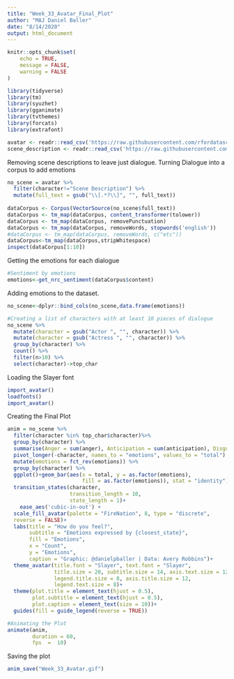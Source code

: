 ```yaml
---
title: "Week_33_Avatar_Final_Plot"
author: "MAJ Daniel Baller"
date: "8/14/2020"
output: html_document
---
```


```r
knitr::opts_chunk$set(
	echo = TRUE,
	message = FALSE,
	warning = FALSE
)
```

```r
library(tidyverse)
library(tm)
library(syuzhet)
library(gganimate)
library(tvthemes)
library(forcats)
library(extrafont)
```


```r
avatar <- readr::read_csv('https://raw.githubusercontent.com/rfordatascience/tidytuesday/master/data/2020/2020-08-11/avatar.csv')
scene_description <- readr::read_csv('https://raw.githubusercontent.com/rfordatascience/tidytuesday/master/data/2020/2020-08-11/scene_description.csv')
```


Removing scene descriptions to leave just dialogue.  Turning Dialogue into a corpus to add emotions
```r
no_scene = avatar %>% 
  filter(character!="Scene Description") %>% 
  mutate(full_text = gsub("\\[.*?\\]", "", full_text))
  
dataCorpus <- Corpus(VectorSource(no_scene$full_text))
dataCorpus <- tm_map(dataCorpus, content_transformer(tolower))
dataCorpus <- tm_map(dataCorpus, removePunctuation)
dataCorpus <- tm_map(dataCorpus, removeWords, stopwords('english'))
#dataCorpus <- tm_map(dataCorpus, removeWords, c("etc"))
dataCorpus<-tm_map(dataCorpus,stripWhitespace)
inspect(dataCorpus[1:10])
```

Getting the emotions for each dialogue
```r
#Sentiment by emotions
emotions<-get_nrc_sentiment(dataCorpus$content)
```

Adding emotions to the dataset. 
```r
no_scene<-dplyr::bind_cols(no_scene,data.frame(emotions))

#Creating a list of characters with at least 10 pieces of dialogue
no_scene %>% 
  mutate(character = gsub("Actor ", "", character)) %>% 
  mutate(character = gsub("Actress ", "", character)) %>% 
  group_by(character) %>%
  count() %>% 
  filter(n>10) %>% 
  select(character)->top_char
```

Loading the Slayer font
```r
import_avatar()
loadfonts()
import_avatar()
```

Creating the Final Plot
```r
anim = no_scene %>% 
  filter(character %in% top_char$character)%>%
  group_by(character) %>% 
  summarise(Anger = sum(anger), Anticipation = sum(anticipation), Disgust = sum(disgust), Fear = sum(fear), Joy = sum(joy), Sadness = sum(sadness), Surprise = sum(surprise), Trust = sum(trust)) %>% 
  pivot_longer(-character, names_to = "emotions", values_to = "total") %>%
  mutate(emotions = fct_rev(emotions)) %>% 
  group_by(character) %>% 
  ggplot()+geom_bar(aes(x = total, y = as.factor(emotions),
                        fill = as.factor(emotions)), stat = "identity")+
  transition_states(character,
                    transition_length = 10,
                    state_length = 1)+
    ease_aes('cubic-in-out') +
  scale_fill_avatar(palette = "FireNation", 8, type = "discrete",
  reverse = FALSE)+
  labs(title = "How do you feel?", 
       subtitle = "Emotions expressed by {closest_state}", 
       fill = "Emotions", 
       x = "Count", 
       y = "Emotions", 
       caption = "Graphic: @danielpballer | Data: Avery Robbins")+
  theme_avatar(title.font = "Slayer", text.font = "Slayer",
               title.size = 20, subtitle.size = 14, axis.text.size = 12,
               legend.title.size = 8, axis.title.size = 12, 
               legend.text.size = 8)+
  theme(plot.title = element_text(hjust = 0.5),
        plot.subtitle = element_text(hjust = 0.5),
        plot.caption = element_text(size = 10))+
  guides(fill = guide_legend(reverse = TRUE))

#Animating the Plot
animate(anim, 
        duration = 60, 
        fps  =  10)
```
Saving the plot
```r
anim_save("Week_33_Avatar.gif")
```

